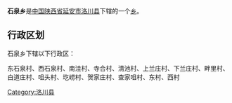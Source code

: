 {{中国乡级行政区
|行政区全称 = 石泉乡
|景观照片文件名 = 
|景观照片描述 = 
|汉语拼音 =
|其他语言 = 
|其他语言名称 = 
|位置图文件名 = 
|位置图描述 = 
|自定义图片=
|上级行政区 = [[陕西省|陕西省]][[延安市|延安市]][[洛川县|洛川县]]
|行政区类别 = [[乡级行政区|乡]]
|行政区划代码 = 
|行政区划 = 
|村委会 = 
|居委会 = 
|建置时间 = 
|领导职位 = 
|领导名称 = 
|政府驻地 = 
|毗邻 = 
|地理坐标 = 
|总面积 = 
|总人口 = 
|户籍人口 = 
|户籍人口年份 = 
|常住人口 = 
|常住人口年份 = 
|人口密度 = 
|GDP = 
|邮政编码 = 
|电话区号 = 
|官方网站 = 
|网站名称 = 
}}
'''石泉乡'''是[[中华人民共和国|中国]][[陕西省|陕西省]][[延安市|延安市]][[洛川县|洛川县]]下辖的一个[[乡级行政区|乡]]。

== 行政区划 ==
石泉乡下辖以下行政区：

东石泉村、西石泉村、南洼村、寺合村、清池村、上兰庄村、下兰庄村、畔里村、白道庄村、咀头村、圪崂村、贺家庄村、查家咀村、东村、西村

{{陕西小作品}}
{{洛川县行政区划}}

[[Category:洛川县|Category:洛川县]]
